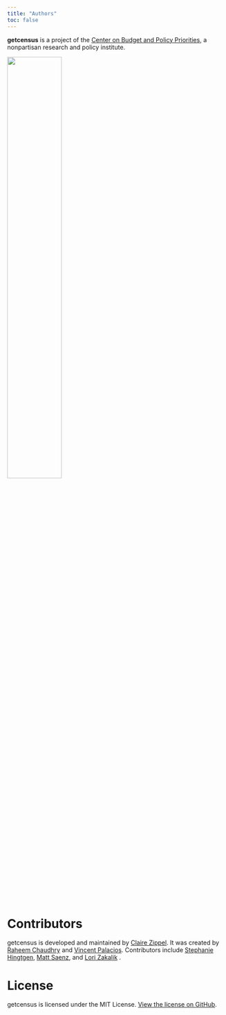 ```yaml
---
title: "Authors"
toc: false
---
```


::: {layout="[70,30]"}
**getcensus** is a project of the [Center on Budget and Policy Priorities](https://www.cbpp.org), a nonpartisan research and policy institute.

<img src="resources/cbpp-logo.png" align="middle" width="50%"/>
:::

# Contributors

getcensus is developed and maintained by [Claire Zippel](https://www.cbpp.org/about/our-staff/claire-zippel). It was created by [Raheem Chaudhry](https://github.com/raheem03) and [Vincent Palacios](https://github.com/vincentpalacios). Contributors include [Stephanie Hingtgen](https://www.cbpp.org/about/our-staff/stephanie-hingtgen), [Matt Saenz](https://github.com/matt-saenz), and [Lori Zakalik](https://github.com/lzak88) .

# License

getcensus is licensed under the MIT License. [View the license on GitHub](https://github.com/CenterOnBudget/getcensus/blob/master/LICENSE).

